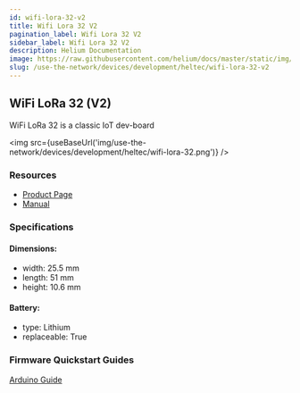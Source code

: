 ```yaml
---
id: wifi-lora-32-v2
title: Wifi Lora 32 V2
pagination_label: Wifi Lora 32 V2
sidebar_label: Wifi Lora 32 V2
description: Helium Documentation
image: https://raw.githubusercontent.com/helium/docs/master/static/img/link-image.png
slug: /use-the-network/devices/development/heltec/wifi-lora-32-v2
---
```



## WiFi LoRa 32 (V2)

WiFi LoRa 32 is a classic IoT dev-board

<img src={useBaseUrl('img/use-the-network/devices/development/heltec/wifi-lora-32.png')} />

### Resources

- [Product Page](https://heltec.org/project/wifi-lora-32/)
- [Manual](https://heltec-automation-docs.readthedocs.io/en/latest/esp32/quick_start.html)

### Specifications

#### Dimensions:

- width: 25.5 mm
- length: 51 mm
- height: 10.6 mm

#### Battery:

- type: Lithium
- replaceable: True

### Firmware Quickstart Guides

[Arduino Guide](/use-the-network/devices/development/heltec/wifi-lora-32-v2/arduino)
